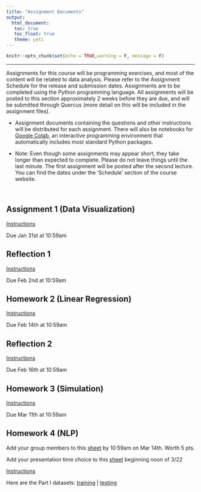 ```yaml
---
title: "Assignment Documents"
output: 
  html_document:
   toc: true
   toc_float: true
   theme: yeti
---
```


```r
knitr::opts_chunk$set(echo = TRUE,warning = F, message = F)
```
******

Assignments for this course will be programming exercises, and most of the content will be related to data analysis. Please refer to the Assignment Schedule for the release and submission dates. Assignments are to be completed using the Python programming language. All assignments will be posted to this section approximately 2 weeks before they are due, and will be submitted through Quercus (more detail on this will be included in the assignment files).

- Assignment documents containing the questions and other instructions will be distributed for each assignment. There will also be notebooks for [Google Colab](https://colab.research.google.com/notebooks/intro.ipynb), an interactive programming environment that automatically includes most standard Python packages.

- Note: Even though some assignments may appear short, they take longer than expected to complete. Please do not leave things until the last minute. The first assignment will be posted after the second lecture. You can find the dates under the 'Schedule' section of the course website.

<!-- Two of the assignments (assignments 2 and 4) have __presentation components__. One of these presentations will be prerecorded and the other will be live. Both will have separate deadlines from the assignments themselves. More information will be provided later in the course. Presentation submission dates are also listed in the assignments schedule. -->

<br>

## Assignment 1 (Data Visualization)

<a href="https://docs.google.com/document/d/16NySq9dhDo5U8p5zqa5O3XOPAJWH3BGjiViBdfKi2p0/edit?usp=sharing">Instructions</a>

Due Jan 31st at 10:59am

## Reflection 1

<a href="https://docs.google.com/document/d/12zSEZM9lBv7TREkq32dFHePDCSAouGGfcio27ithNCI/edit?usp=sharing">Instructions</a>

Due Feb 2nd at 10:59am

## Homework 2 (Linear Regression)

<a href="https://docs.google.com/document/d/1Wrt17KHvpQUTLjbDHUBMBroHm0H95j7mnbXjrU-6j1Q/edit?usp=sharing">Instructions</a>

Due Feb 14th at 10:59am

## Reflection 2

<a href="https://docs.google.com/document/d/11Jr86y41iTUo54YLlJAS8Tfj4YGYWcFKaXYCCEfFROI/edit?usp=sharing">Instructions</a>

Due Feb 16th at 10:59am

## Homework 3 (Simulation)

<a href="https://docs.google.com/document/d/13PwDRUweq9WhmbipoYJHABVqbbHFX1XIt9qElokoPeE/edit?usp=sharing">Instructions</a>

Due Mar 11th at 10:59am

## Homework 4 (NLP)

Add your group members to this <a href="https://docs.google.com/spreadsheets/d/1oWl-F-bzaX_JBENypwXafLoSKBcJa-rY5pDUygLzoqI/edit?usp=sharing">sheet</a>
by 10:59am on Mar 14th. Worth 5 pts.

Add your presentation time choice to this <a href="https://docs.google.com/spreadsheets/d/1oWl-F-bzaX_JBENypwXafLoSKBcJa-rY5pDUygLzoqI/edit?usp=sharing">sheet</a> beginning noon of 3/22



<a href="https://docs.google.com/document/d/1yYb3ocfX3GfpDC_V0S6ha-rDtRa8674axuLJ-I5dN6M/edit?usp=sharing">Instructions</a>

Here are the Part I datasets:
<a href="https://drive.google.com/file/d/1im09d8Opyat9wAmLu35sxIEhAlpiGQSY/view?usp=sharing" target="_blank">training</a> |
<a href="https://drive.google.com/file/d/10WF_uYMRvsDP_P7WZWC7ZQ2HTMu7LcR4/view?usp=sharing" target="_blank">testing</a>

<!-- ## Reflection 3  -->

<!-- <a href="https://docs.google.com/document/d/1x4_gQVZxXAqNZ8w6-VdDpfr0fd-oRejwbjyTPLSam5A/edit?usp=sharing">Instructions</a> -->

<!-- Due Mar 16th at 10:59am -->

<!-- ## Reflection 4  -->

<!-- <a href="https://docs.google.com/document/d/1i_11ZxU1a1fz_4rTt8-Bi4YdczuxznxrC3uxY629fd0/edit?usp=sharing">Instructions</a> -->

<!-- Due Mar 30th at 10:59am -->

<!-- <br> -->

<!-- ## Assignment 2: Exploring Income - Due Feb 8th -->

<!-- Here is the instruction file for Assignment 2: <a href="./docs/assign2-instructions.pdf" target="_blank">PDF Instructions</a> -->

<!-- <br> -->

<!-- ## Assignment 3: Simulation - Due Mar 8th -->

<!-- Here is the instruction file for Assignment 3: <a href="./docs/assign3-instructions.pdf" target="_blank">PDF Instructions</a> -->

<!-- <br> -->

<!-- ## Assignment 4: NLP - Due April 9th -->

<!-- Here is the instruction file for Assignment 4: <a href="https://drive.google.com/file/d/1hVhjHI67pE_ugP-A_S_Ijd6JPVEyhBLJ/view?usp=sharing" target="_blank">PDF Instructions</a> -->

<!-- Here are the Q1 datasets:  -->
<!-- <a href="https://drive.google.com/file/d/1im09d8Opyat9wAmLu35sxIEhAlpiGQSY/view?usp=sharing" target="_blank">training</a> |  -->
<!-- <a href="https://drive.google.com/file/d/10WF_uYMRvsDP_P7WZWC7ZQ2HTMu7LcR4/view?usp=sharing" target="_blank">testing</a> -->


<!-- <br> -->
